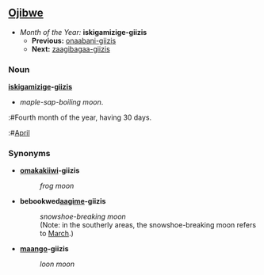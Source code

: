 ==[[Ojibwe]]==
*''Month of the Year:'' '''iskigamizige-giizis'''
**'''Previous:''' [[onaabani-giizis]]
**'''Next:''' [[zaagibagaa-giizis]]

===Noun===
'''[[iskigamizige]]-[[giizis]]'''
*''maple-sap-boiling moon''.
:#Fourth month of the year, having 30 days.
:#[[April]]

===Synonyms===
*'''[[omakakii]]wi-giizis'''
*:''frog moon''

*'''bebookwed[[aagim]]e-giizis'''
*:''snowshoe-breaking moon''
*:(Note: in the southerly areas, the snowshoe-breaking moon refers to [[March]].)

*'''[[maang]]o-giizis'''
*:''loon moon''